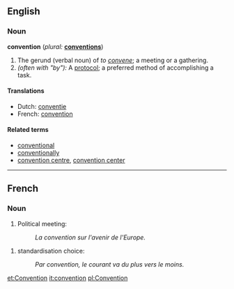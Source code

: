 ==English==

===Noun===
'''convention'''  (''plural:'' '''[[conventions]]''')
# The gerund (verbal noun) of ''to [[convene]]''; a meeting or a gathering.
# ''(often with "by"):'' A [[protocol]]; a preferred method of accomplishing a task.

====Translations====
*Dutch: [[conventie]]
*French: [[convention]]

====Related terms====
*[[conventional]]
*[[conventionally]]
*[[convention centre]], [[convention center]]

----

==French==

===Noun===
# Political meeting:
#: ''La convention sur l'avenir de l'Europe.''
<!-- [[convention]]-->

# standardisation choice:
#: ''Par convention, le courant va du plus vers le moins.''

[[et:Convention]]
[[it:convention]]
[[pl:Convention]]